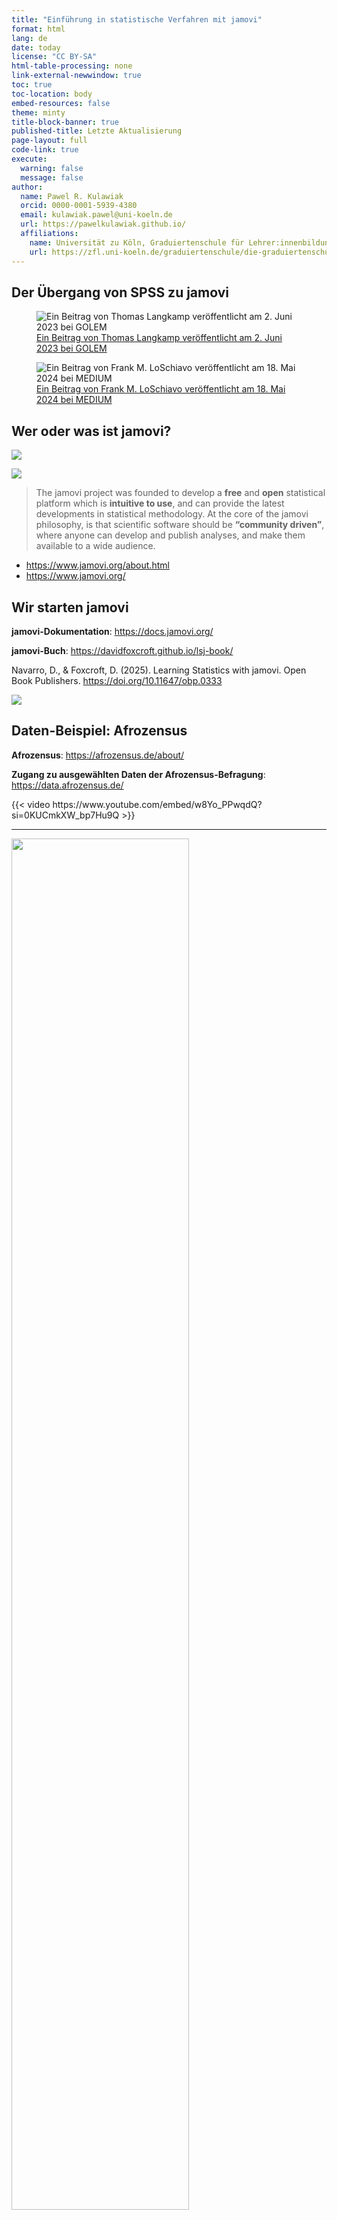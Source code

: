 ```yaml
---
title: "Einführung in statistische Verfahren mit jamovi"
format: html
lang: de
date: today
license: "CC BY-SA"
html-table-processing: none
link-external-newwindow: true
toc: true
toc-location: body
embed-resources: false
theme: minty
title-block-banner: true
published-title: Letzte Aktualisierung
page-layout: full
code-link: true
execute: 
  warning: false
  message: false
author:
  name: Pawel R. Kulawiak
  orcid: 0000-0001-5939-4380
  email: kulawiak.pawel@uni-koeln.de
  url: https://pawelkulawiak.github.io/
  affiliations:
    name: Universität zu Köln, Graduiertenschule für Lehrer:innenbildung
    url: https://zfl.uni-koeln.de/graduiertenschule/die-graduiertenschule-auf-einen-blick/team
---
```


```{=html}
<style>
/* Add logo to the title banner */
#title-block-header.quarto-title-block.default .quarto-title::before {
  content: '';
  display: block;
  background-image: url('https://www.jamovi.org/assets/header-logo.svg');
  background-size: contain;
  background-repeat: no-repeat;
  background-position: left;
  width: 100%;
  height: 100px;
  margin-bottom: 20px;
}
</style>
```

## Der Übergang von SPSS zu jamovi

::::: grid
::: g-col-6
![[Ein Beitrag von Thomas Langkamp veröffentlicht am 2. Juni 2023 bei GOLEM](https://www.golem.de/news/spss-vs-freie-statistiksoftware-abschied-von-einem-klassiker-2306-174567.html)](images/golem_beitrag.png)
:::

::: g-col-6
![[Ein Beitrag von Frank M. LoSchiavo veröffentlicht am 18. Mai 2024 bei MEDIUM](https://medium.com/@Frank.M.LoSchiavo/jamovi-a-free-alternative-to-spss-that-provides-a-gateway-to-r-e55f7167d005)](images/loschiavo.png)
:::
:::::

## Wer oder was ist jamovi?

::::: grid
::: g-col-5


![](images/unmasked.png)
:::

::: g-col-7
![](images/info.png)

> The jamovi project was founded to develop a **free** and **open** statistical platform which is **intuitive to use**, and can provide the latest developments in statistical methodology. At the core of the jamovi philosophy, is that scientific software should be **“community driven”**, where anyone can develop and publish analyses, and make them available to a wide audience.

-   <https://www.jamovi.org/about.html>
-   <https://www.jamovi.org/>
:::
:::::

## Wir starten jamovi

**jamovi-Dokumentation**: <https://docs.jamovi.org/>

**jamovi-Buch**: <https://davidfoxcroft.github.io/lsj-book/>

Navarro, D., & Foxcroft, D. (2025). Learning Statistics with jamovi. Open Book Publishers. <https://doi.org/10.11647/obp.0333>

![](https://docs.jamovi.org/_images/um_screenshot.png)

## Daten-Beispiel: Afrozensus

**Afrozensus**: <https://afrozensus.de/about/>

**Zugang zu ausgewählten Daten der Afrozensus-Befragung**: <https://data.afrozensus.de/>

{{< video https://www.youtube.com/embed/w8Yo_PPwqdQ?si=0KUCmkXW_bp7Hu9Q >}}

------------------------------------------------------------------------

![](images\AZ_BAR.png){width="75%"}

![](images\AZ_TAB.png){width="75%"}

::: callout-tip
## Afrozensus-Daten

**Daten**: <https://github.com/PawelKulawiak/jamoviintro/raw/refs/heads/main/afrozensus_data_1.xlsx>

**Variable**: Rassismus_Lehrer_Dozenten

-   Nie (0)
-   Selten (1)
-   Manchmal (2)
-   Oft (3)
-   Sehr häufig (4)

**Variable**: Anzahl_Afrika_Eltern (Anzahl Afrikanischer Elternteile)

-   1
-   2
:::

## Daten-Import und erste Analyse

**Wir replizieren das Balkendiagramm und die Häufigkeitstabelle (Variable: Ich werde von Lehrer:innen/Dozierenden rassistisch beleidigt).**

Ablauf:

-   Daten-Import
-   Erforschung/Exploration
-   Werte-Labels anlegen
-   Farbpalette/Farbschema anpassen
-   Syntax-Modus
-   Kreisdiagramm (Modul JJStatsPlot installieren)
-   Referenzen
-   Ergebnisse kommentieren im Text-Editor (Reiter Bearbeiten)
-   Ergebnisse löschen
-   Ergebnisse exportieren (pdf/html/PNG)
-   HTML-Ergebnisse mit Word öffnen
-   Jamovi-Projekt abspeichern: jamovi File Format (.omv)

## Wir verfeinern die Analysen mit R

**Modul Rj Editor** für jamovi: <https://docs.jamovi.org/_pages/Rj_overview.html>

![](https://docs.jamovi.org/_images/sj_jamovi_Rj1.png)

**Pawel**: I am using R inside jamovi. My data is "data". Make a bar plot of Rassismus_Lehrer_Dozenten with the percentage on top of each bar, using ggplot2.

**LLM**: I'll help you create a ggplot2 bar plot with percentages on top of each bar in jamovi's R editor:

```r
# Load ggplot2 library
library(ggplot2)

# Create a data frame with counts and percentages
plot_data <- data %>%
  count(Rassismus_Lehrer_Dozenten) %>%
  mutate(percentage = round(n / sum(n) * 100, 1))

# Create ggplot2 bar plot
ggplot(plot_data, aes(x = factor(Rassismus_Lehrer_Dozenten), y = n)) +
  geom_bar(stat = "identity", fill = "lightblue", color = "black") +
  geom_text(aes(label = paste0(percentage, "%")), 
            vjust = -0.5, 
            size = 3.5) +
  labs(title = "Rassismus Lehrer/Dozenten",
       x = "Categories",
       y = "Frequency") +
  theme_minimal() +
  theme(axis.text.x = element_text(angle = 45, hjust = 1))
```

This ggplot2 code will:

1.  **Load the ggplot2 library** (make sure it's available in your jamovi environment)
2.  **Create a summary data frame** with counts and percentages using `count()` and `mutate()`
3.  **Create a bar plot** using `geom_bar()` with light blue fill
4.  **Add percentage labels** on top of bars using `geom_text()`
5.  **Apply clean formatting** with `theme_minimal()` and rotated x-axis labels

Key features:

-   `vjust = -0.5` positions the percentage labels above the bars
-   `factor()` ensures proper ordering of categories
-   `angle = 45, hjust = 1` rotates x-axis labels for better readability
-   The percentages are calculated and displayed with one decimal place

If you need to customize it further, you can:

-   Change `fill = "lightblue"` to any color you prefer
-   Adjust `size = 3.5` to make the percentage text larger or smaller
-   Modify the `vjust` value to position labels higher or lower
-   Change the theme (e.g., `theme_classic()`, `theme_bw()`)

Paste this code into your jamovi R editor and run it to create your ggplot2 bar chart with percentages!

**Pawel**: Check my error message:

![](images/error.png)

**LLM**: You're getting an error message that says "could not find function '%\>%'" which is a common issue when working with the pipe operator in R. The pipe operator `%>%` is part of the `magrittr` package, which is automatically loaded when you load the `dplyr` package or the entire `tidyverse`. To fix this error, you need to load the appropriate package at the beginning of your script:

```r
# Load ggplot2 and tidyverse library
library(ggplot2)
library(tidyverse)

# Create a data frame with counts and percentages
plot_data <- data %>%
  count(Rassismus_Lehrer_Dozenten) %>%
  mutate(percentage = round(n / sum(n) * 100, 1))

# Create ggplot2 bar plot
ggplot(plot_data, aes(x = factor(Rassismus_Lehrer_Dozenten), y = n)) +
  geom_bar(stat = "identity", fill = "lightblue", color = "black") +
  geom_text(aes(label = paste0(percentage, "%")), 
            vjust = -0.5, 
            size = 3.5) +
  labs(title = "Rassismus Lehrer/Dozenten",
       x = "Categories",
       y = "Frequency") +
  theme_minimal() +
  theme(axis.text.x = element_text(angle = 45, hjust = 1))
```

**Pawel**: Nice!

![](images/ggplotbar.png)

## Inferenzstatistik: Klassischer Hypothesentest (Binomialtest)

- **Buch-Kapitel**: <https://davidfoxcroft.github.io/lsj-book/09-Hypothesis-testing.html>
- **Tutorial**: <https://datatab.de/tutorial/binomial-test>

**Fiktives Beispiel**: In einer Zeitung wird behauptet, dass bei der Hälfte der Menschen afrikanischer Herkunft ein Elternteil nicht afrikanischer Herkunft sei.

Intuitiv gehen Sie davon aus, dass der Anteil deutlich höher sein müsste (als in der Zeitung behauptet wird). Damit haben wir unsere **Forschungshypothese**, die sogenannte **Alternativhypothese**, formuliert:

- Der Anteil der Menschen afrikanischer Herkunft, die einen Elternteil nicht afrikanischer Herkunft haben, liegt über 50%.(Anteil > 50%)

Dem gegenüber steht die Behauptung aus der Zeitung, die sogenannte **Nullhypothese**:

- Der Anteil der Menschen afrikanischer Herkunft, die einen Elternteil nicht afrikanischer Herkunft haben, liegt bei 50%. (Anteil = 50%)

**Vorgehen**:

- Visualisieren (Balkendiagramm/Kreisdiagramm)
- Binomialtest durchführen

::::: grid
::: g-col-5
![](images/eltern.png)
:::
::: g-col-6
![](images/eltern_kreis.png)
:::
::::::

```{=html}
<html>
    <head>
        <meta charset="utf-8" />
        <meta name="generator" content="jamovi 2.6.26.0" />
        <title>Results</title>
        <style>

    table {
        border-spacing: 0 ;
        page-break-inside: avoid;
    }

    table tr td, table tr th {
        page-break-inside: avoid;
        font-size: 12px ;
    }

    .ql-align-center {
        text-align: center;
    }

    .ql-align-right {
        text-align: right;
    }

    .ql-align-justify {
        text-align: justify;
    }

    .ql-indent-1 {
        padding-left: 3em;
    }

    .ql-indent-2 {
        padding-left: 6em;
    }

    .ql-indent-3 {
        padding-left: 9em;
    }

    .ql-indent-4 {
        padding-left: 12em;
    }

    .ql-indent-5 {
        padding-left: 15em;
    }

    .note {
        margin: 5px 0px;
    }
        </style>
</head>
<body>
    <table aria-labelledby="3" tabindex="0"><thead><tr><th scope="colgroup" colspan="6" style="text-align:left;padding:4px 8px 4px 0px;border-top:0px;border-right:0px;border-bottom:0.8px solid rgb(51, 51, 51);border-left:0px;vertical-align:baseline;caption-side:top;"><span id="3" style="font-weight:400;">Binomialtest</span></th></tr></thead><thead><tr><th scope="col" style="text-align:center;padding:4px 8px 4px 8px;border-top:0px;border-right:0px;border-bottom:0.8px solid rgb(51, 51, 51);border-left:0px;vertical-align:middle;"> </th><th scope="col" style="text-align:center;padding:4px 8px 4px 8px;border-top:0px;border-right:0px;border-bottom:0.8px solid rgb(51, 51, 51);border-left:0px;vertical-align:middle;">Stufe</th><th scope="col" style="text-align:center;padding:4px 8px 4px 8px;border-top:0px;border-right:0px;border-bottom:0.8px solid rgb(51, 51, 51);border-left:0px;vertical-align:middle;">Anzahl</th><th scope="col" style="text-align:center;padding:4px 8px 4px 8px;border-top:0px;border-right:0px;border-bottom:0.8px solid rgb(51, 51, 51);border-left:0px;vertical-align:middle;">Insgesamt</th><th scope="col" style="text-align:center;padding:4px 8px 4px 8px;border-top:0px;border-right:0px;border-bottom:0.8px solid rgb(51, 51, 51);border-left:0px;vertical-align:middle;">Anteil</th><th scope="col" style="text-align:center;padding:4px 8px 4px 8px;border-top:0px;border-right:0px;border-bottom:0.8px solid rgb(51, 51, 51);border-left:0px;vertical-align:middle;">p</th></tr></thead><tbody><tr><th scope="rowgroup" rowspan="2" style="text-align:left;padding:8px 8px 4px 8px;border-top:0px;border-right:0px;border-bottom:1.6px solid rgb(51, 51, 51);border-left:0px;vertical-align:top;">Anzahl_Afrika_Eltern<span style="font-weight:400;"></span></th><th scope="row" style="text-align:left;padding:8px 8px 4px 8px;border:0px;vertical-align:top;">1<span style="font-weight:400;"></span></th><td style="text-align:right;padding:8px 20px 2px 8px;border:0px;vertical-align:top;">900<span style="font-weight:400;"></span></td><td style="text-align:right;padding:8px 20px 2px 8px;border:0px;vertical-align:top;">1313<span style="font-weight:400;"></span></td><td style="text-align:right;padding:8px 20px 2px 8px;border:0px;vertical-align:top;">0.685<span style="font-weight:400;"></span></td><td style="text-align:right;padding:8px 20px 2px 8px;border:0px;vertical-align:top;">&lt;.001<span style="font-weight:400;"></span></td></tr><tr><th scope="row" style="text-align:left;padding:4px 8px 8px 8px;border-top:0px;border-right:0px;border-bottom:1.6px solid rgb(51, 51, 51);border-left:0px;vertical-align:top;">2<span style="font-weight:400;"></span></th><td style="text-align:right;padding:2px 20px 8px 8px;border-top:0px;border-right:0px;border-bottom:1.6px solid rgb(51, 51, 51);border-left:0px;vertical-align:top;">413<span style="font-weight:400;"></span></td><td style="text-align:right;padding:2px 20px 8px 8px;border-top:0px;border-right:0px;border-bottom:1.6px solid rgb(51, 51, 51);border-left:0px;vertical-align:top;">1313<span style="font-weight:400;"></span></td><td style="text-align:right;padding:2px 20px 8px 8px;border-top:0px;border-right:0px;border-bottom:1.6px solid rgb(51, 51, 51);border-left:0px;vertical-align:top;">0.315<span style="font-weight:400;"></span></td><td style="text-align:right;padding:2px 20px 8px 8px;border-top:0px;border-right:0px;border-bottom:1.6px solid rgb(51, 51, 51);border-left:0px;vertical-align:top;">1.000<span style="font-weight:400;"></span></td></tr></tbody><tfoot><tr><td colspan="6" style="padding:6px 8px 2px 8px;border:0px;vertical-align:middle;"><span style="font-style: italic ;" style="font-weight:400;">Anmerkung.</span> Hₐ ist ein Anteil &gt; 0.5</td></tr></tfoot></table><p>&nbsp;</p>
</body>
</html>
```

::: callout-tip
## Visualisierung (Binomialtest)

- <https://shiny.rit.albany.edu/stat/binomial/>

![](images/binomial.png)
---

![The critical region for a one-sided test (Navarro, D., & Foxcroft, D., 2025)](https://davidfoxcroft.github.io/lsj-book/09-Hypothesis-testing_files/figure-html/fig-fig9-3-1.png)

---

> Wasserstein & Lazar, 2016: **Informally**, a p-value is the probability under a specified statistical model that a statistical summary of the data [...] would be equal to or more extreme than its observed value. [...] The smaller the p-value, the greater the statistical incompatibility of the data with the null hypothesis, if the underlying assumptions used to calculate the p-value hold.

> Wasserstein, R. L., & Lazar, N. A. (2016). The ASA Statement on p-Values: Context, Process, and Purpose. The American Statistician, 70(2), 129–133. <https://doi.org/10.1080/00031305.2016.1154108>

---

Die Wahrscheinlichkeit das Stichprobenergebnis **(58%)** oder ein noch extremeres Stichprobenergebnis **(>58%)** zu beobachten, unter der Annahme, dass in der Grundgesamtheit (Population) die Annahme der **Nullhypothese (50%)** gilt, beträgt **6.6% (*p* = 0.0666)**. *Diese Aussage gilt unter der Bedingung, dass die Stichprobenziehung unendlich oft wiederholt worden ist*.


Navarro, D., & Foxcroft, D. (2025):

> Unfortunately, there is a third explanation that people sometimes give, especially when they’re first learning statistics, and it is *absolutely and completely wrong*. This mistaken approach is to refer to the *p*-value as “the probability that the null hypothesis is true”. It’s an intuitively appealing way to think, but it’s wrong in two key respects. First, null hypothesis testing is a frequentist tool and the frequentist approach to probability does not allow you to assign probabilities to the null hypothesis. According to this view of probability, the null hypothesis is either true or it is not, it cannot have a “5% chance” of being true.

---

Wasserstein, R. L., Schirm, A. L., & Lazar, N. A. (2019). Moving to a World Beyond “p  &lt; 0.05.” The American Statistician, 73(sup1), 1–19. <https://doi.org/10.1080/00031305.2019.1583913>

- Wasserstein, R. L., Schirm, A. L., & Lazar, N. A. (2019):
- Don’t base your conclusions solely on whether an association or effect was found to be “statistically significant” (i.e., the p-value passed some arbitrary threshold such as p < 0.05).
- Don’t believe that an association or effect exists just because it was statistically significant.
- Don’t believe that an association or effect is absent just because it was not statistically significant.
- Don’t believe that your p-value gives the probability that chance alone produced the observed association or effect or the probability that your test hypothesis is true.
- Don’t conclude anything about scientific or practical importance based on statistical significance (or lack thereof).

---

**Don’t Say “Statistically Significant”** (Wasserstein, R. L., Schirm, A. L., & Lazar, N. A., 2019)

>The ASA Statement on P-Values and Statistical Significance stopped just short of recommending that declarations of “statistical significance” be abandoned. We take that step here. We conclude, based on our review of the articles in this special issue and the broader literature, that it is time to stop using the term “statistically significant” entirely. Nor should variants such as “significantly different,” “p < 0.05,” and “nonsignificant” survive, whether expressed in words, by asterisks in a table, or in some other way.

>Regardless of whether it was ever useful, a declaration of “statistical significance” has today become meaningless. Made broadly known by Fisher’s use of the phrase (1925), Edgeworth’s (1885) original intention for statistical significance was simply as a tool to indicate when a result warrants further scrutiny. But that idea has been irretrievably lost. Statistical significance was never meant to imply scientific importance, and the confusion of the two was decried soon after its widespread use (Boring 1919). Yet a full century later the confusion persists.

>And so the tool has become the tyrant. The problem is not simply use of the word “significant,” although the statistical and ordinary language meanings of the word are indeed now hopelessly confused (Ghose 2013); the term should be avoided for that reason alone. The problem is a larger one, however: using bright-line rules for justifying scientific claims or conclusions can lead to erroneous beliefs and poor decision making (ASA statement, Principle 3). A label of statistical significance adds nothing to what is already conveyed by the value of p; in fact, this dichotomization of p-values makes matters worse.

>For example, no p-value can reveal the plausibility, presence, truth, or importance of an association or effect. Therefore, a label of statistical significance does not mean or imply that an association or effect is highly probable, real, true, or important. Nor does a label of statistical nonsignificance lead to the association or effect being improbable, absent, false, or unimportant. Yet the dichotomization into “significant” and “not significant” is taken as an imprimatur of authority on these characteristics. In a world without bright lines, on the other hand, it becomes untenable to assert dramatic differences in interpretation from inconsequential differences in estimates. As Gelman and Stern (2006) famously observed, the difference between “significant” and “not significant” is not itself statistically significant.

>Furthermore, this false split into “worthy” and “unworthy” results leads to the selective reporting and publishing of results based on their statistical significance—the so-called “file drawer problem” (Rosenthal 1979). And the dichotomized reporting problem extends beyond just publication, notes Amrhein, Trafimow, and Greenland (2019): when authors use p-value thresholds to select which findings to discuss in their papers, “their conclusions and what is reported in subsequent news and reviews will be biased…Such selective attention based on study outcomes will therefore not only distort the literature but will slant published descriptions of study results—biasing the summary descriptions reported to practicing professionals and the general public.” For the integrity of scientific publishing and research dissemination, therefore, whether a p-value passes any arbitrary threshold should not be considered at all when deciding which results to present or highlight.

>To be clear, the problem is not that of having only two labels. Results should not be trichotomized, or indeed categorized into any number of groups, based on arbitrary p-value thresholds. Similarly, we need to stop using confidence intervals as another means of dichotomizing (based, on whether a null value falls within the interval). And, to preclude a reappearance of this problem elsewhere, we must not begin arbitrarily categorizing other statistical measures (such as Bayes factors).

>Despite the limitations of p-values (as noted in Principles 5 and 6 of the ASA statement), however, we are not recommending that the calculation and use of continuous p-values be discontinued. **Where p-values are used, they should be reported as continuous quantities (e.g., p = 0.08). They should also be described in language stating what the value means in the scientific context. We believe that a reasonable prerequisite for reporting any p-value is the ability to interpret it appropriately.** We say more about this in Section 3.3.

>To move forward to a world beyond “p < 0.05,” we must recognize afresh that **statistical inference is not—and never has been—equivalent to scientific inference** (Hubbard, Haig, and Parsa 2019; Ziliak 2019). However, looking to statistical significance for a marker of scientific observations’ credibility has created a guise of equivalency. **Moving beyond “statistical significance” opens researchers to the real significance of statistics, which is “the science of learning from data, and of measuring, controlling, and communicating uncertainty”** (Davidian and Louis 2012).

>**In sum, “statistically significant”—don’t say it and don’t use it.**

---

Sauer, S. (2019). Moderne Datenanalyse mit R. In FOM-Edition. Springer Fachmedien Wiesbaden. <https://doi.org/10.1007/978-3-658-21587-3>

![Vorwort von "Moderne Datenanalyse mit R" (Sauer, 2019)](images/veraltet.png)

---

Goodman, S. (2008). A Dirty Dozen: Twelve P-Value Misconceptions. Seminars in Hematology, 45(3), 135–140. <https://doi.org/10.1053/j.seminhematol.2008.04.003>

> The P value is a measure of statistical evidence that appears in virtually all medical research papers. Its interpretation is made extraordinarily difficult because it is not part of any formal system of statistical inference. As a result, **the P value's inferential meaning is widely and often wildly misconstrued**, a fact that has been pointed out in innumerable papers and books appearing since at least the 1940s. This commentary reviews a dozen of these common misinterpretations and explains why each is wrong. It also reviews the possible consequences of these improper understandings or representations of its meaning. Finally, it contrasts the P value with its Bayesian counterpart, the Bayes' factor, which has virtually all of the desirable properties of an evidential measure that the P value lacks, most notably interpretability. The most serious consequence of this array of P-value misconceptions is the false belief that the probability of a conclusion being in error can be calculated from the data in a single experiment without reference to external evidence or the plausibility of the underlying mechanism.
:::

## Bivariate Statistik: Kategoriale Daten und Kontingenztabellen (Chi-Quadrat-Test)

- **Buch-Kapitel**: <https://davidfoxcroft.github.io/lsj-book/10-Categorical-data-analysis.html>
- **Tutorial**: <https://datatab.de/tutorial/kreuztabelle>
- **Tutorial**: <https://datatab.de/tutorial/chi-quadrat>

---

- **Fragestellung**: Gibt es einen Zusammenhang zwischen Diskriminierungserfahrung und Anzahl afrikanischer Elternteile?
- **Nullhypothese**: Es gibt keinen Zusammenhang zwischen Diskriminierungserfahrung und Anzahl afrikanischer Elternteile.
- **Alternativhypothese**: Es gibt einen Zusammenhang zwischen Diskriminierungserfahrung und Anzahl afrikanischer Elternteile.

::::: grid
::: g-col-5
```{=html}
<html>
    <head>
        <meta charset="utf-8" />
        <meta name="generator" content="jamovi 2.6.26.0" />
        <title>Results</title>
        <style>
    table {
        border-spacing: 0 ;
        page-break-inside: avoid;
    }

    table tr td, table tr th {
        page-break-inside: avoid;
        font-size: 12px ;
    }

    .ql-align-center {
        text-align: center;
    }

    .ql-align-right {
        text-align: right;
    }

    .ql-align-justify {
        text-align: justify;
    }

    .ql-indent-1 {
        padding-left: 3em;
    }

    .ql-indent-2 {
        padding-left: 6em;
    }

    .ql-indent-3 {
        padding-left: 9em;
    }

    .ql-indent-4 {
        padding-left: 12em;
    }

    .ql-indent-5 {
        padding-left: 15em;
    }

    .note {
        margin: 5px 0px;
    }
        </style>
</head>
<body>
    <table aria-labelledby="3" tabindex="0"><thead><tr><th scope="colgroup" colspan="5" style="text-align:left;padding:4px 8px 4px 0px;border-top:0px;border-right:0px;border-bottom:0.8px solid rgb(51, 51, 51);border-left:0px;vertical-align:baseline;caption-side:top;"><span id="3" style="font-weight:400;">Kreuztabellen</span></th></tr></thead><thead><tr><th scope="colgroup" colspan="2" style="text-align:center;padding:4px 8px 4px 8px;border:0px;vertical-align:middle;"></th><th scope="colgroup" colspan="2" style="text-align:center;padding:4px 8px 4px 8px;border-top:0px;border-right:0px;border-bottom:0.8px solid rgb(51, 51, 51);border-left:0px;vertical-align:middle;">Anzahl_Afrika_Eltern</th><th scope="colgroup" colspan="1" style="text-align:center;padding:4px 8px 4px 8px;border:0px;vertical-align:middle;"></th></tr><tr><th scope="col" style="text-align:center;padding:4px 8px 4px 8px;border-top:0px;border-right:0px;border-bottom:0.8px solid rgb(51, 51, 51);border-left:0px;vertical-align:middle;">Rassismus_Lehrer_Dozenten</th><th scope="col" style="text-align:center;padding:4px 8px 4px 8px;border-top:0px;border-right:0px;border-bottom:0.8px solid rgb(51, 51, 51);border-left:0px;vertical-align:middle;"> </th><th scope="col" style="text-align:center;padding:4px 8px 4px 8px;border-top:0px;border-right:0px;border-bottom:0.8px solid rgb(51, 51, 51);border-left:0px;vertical-align:middle;">1</th><th scope="col" style="text-align:center;padding:4px 8px 4px 8px;border-top:0px;border-right:0px;border-bottom:0.8px solid rgb(51, 51, 51);border-left:0px;vertical-align:middle;">2</th><th scope="col" style="text-align:center;padding:4px 8px 4px 8px;border-top:0px;border-right:0px;border-bottom:0.8px solid rgb(51, 51, 51);border-left:0px;vertical-align:middle;">Insgesamt</th></tr></thead><tbody><tr><td style="padding:8px 8px 2px 8px;border:0px;vertical-align:top;">Nie<span style="font-weight:400;"></span></td><td style="padding:8px 8px 2px 8px;border:0px;vertical-align:top;">Beobachtet<span style="font-weight:400;"></span></td><td style="text-align:right;padding:8px 20px 2px 8px;border:0px;vertical-align:top;">416<span style="font-weight:400;"></span></td><td style="text-align:right;padding:8px 20px 2px 8px;border:0px;vertical-align:top;">188<span style="font-weight:400;"></span></td><td style="text-align:right;padding:8px 20px 2px 8px;border:0px;vertical-align:top;">604<span style="font-weight:400;"></span></td></tr><tr><td style="padding:1px 1px 1px 1px;border:0px;vertical-align:middle;"> </td><td style="padding:2px 8px 2px 8px;border:0px;vertical-align:top;">% der Spalte<span style="font-weight:400;"></span></td><td style="text-align:right;padding:2px 20px 2px 8px;border:0px;vertical-align:top;">46.2%<span style="font-weight:400;"></span></td><td style="text-align:right;padding:2px 20px 2px 8px;border:0px;vertical-align:top;">45.5%<span style="font-weight:400;"></span></td><td style="text-align:right;padding:2px 20px 2px 8px;border:0px;vertical-align:top;">46.0%<span style="font-weight:400;"></span></td></tr><tr><td style="padding:8px 8px 2px 8px;border:0px;vertical-align:top;">Selten<span style="font-weight:400;"></span></td><td style="padding:8px 8px 2px 8px;border:0px;vertical-align:top;">Beobachtet<span style="font-weight:400;"></span></td><td style="text-align:right;padding:8px 20px 2px 8px;border:0px;vertical-align:top;">271<span style="font-weight:400;"></span></td><td style="text-align:right;padding:8px 20px 2px 8px;border:0px;vertical-align:top;">125<span style="font-weight:400;"></span></td><td style="text-align:right;padding:8px 20px 2px 8px;border:0px;vertical-align:top;">396<span style="font-weight:400;"></span></td></tr><tr><td style="padding:1px 1px 1px 1px;border:0px;vertical-align:middle;"> </td><td style="padding:2px 8px 2px 8px;border:0px;vertical-align:top;">% der Spalte<span style="font-weight:400;"></span></td><td style="text-align:right;padding:2px 20px 2px 8px;border:0px;vertical-align:top;">30.1%<span style="font-weight:400;"></span></td><td style="text-align:right;padding:2px 20px 2px 8px;border:0px;vertical-align:top;">30.3%<span style="font-weight:400;"></span></td><td style="text-align:right;padding:2px 20px 2px 8px;border:0px;vertical-align:top;">30.2%<span style="font-weight:400;"></span></td></tr><tr><td style="padding:8px 8px 2px 8px;border:0px;vertical-align:top;">Manchmal<span style="font-weight:400;"></span></td><td style="padding:8px 8px 2px 8px;border:0px;vertical-align:top;">Beobachtet<span style="font-weight:400;"></span></td><td style="text-align:right;padding:8px 20px 2px 8px;border:0px;vertical-align:top;">151<span style="font-weight:400;"></span></td><td style="text-align:right;padding:8px 20px 2px 8px;border:0px;vertical-align:top;">70<span style="font-weight:400;"></span></td><td style="text-align:right;padding:8px 20px 2px 8px;border:0px;vertical-align:top;">221<span style="font-weight:400;"></span></td></tr><tr><td style="padding:1px 1px 1px 1px;border:0px;vertical-align:middle;"> </td><td style="padding:2px 8px 2px 8px;border:0px;vertical-align:top;">% der Spalte<span style="font-weight:400;"></span></td><td style="text-align:right;padding:2px 20px 2px 8px;border:0px;vertical-align:top;">16.8%<span style="font-weight:400;"></span></td><td style="text-align:right;padding:2px 20px 2px 8px;border:0px;vertical-align:top;">16.9%<span style="font-weight:400;"></span></td><td style="text-align:right;padding:2px 20px 2px 8px;border:0px;vertical-align:top;">16.8%<span style="font-weight:400;"></span></td></tr><tr><td style="padding:8px 8px 2px 8px;border:0px;vertical-align:top;">Oft<span style="font-weight:400;"></span></td><td style="padding:8px 8px 2px 8px;border:0px;vertical-align:top;">Beobachtet<span style="font-weight:400;"></span></td><td style="text-align:right;padding:8px 20px 2px 8px;border:0px;vertical-align:top;">37<span style="font-weight:400;"></span></td><td style="text-align:right;padding:8px 20px 2px 8px;border:0px;vertical-align:top;">20<span style="font-weight:400;"></span></td><td style="text-align:right;padding:8px 20px 2px 8px;border:0px;vertical-align:top;">57<span style="font-weight:400;"></span></td></tr><tr><td style="padding:1px 1px 1px 1px;border:0px;vertical-align:middle;"> </td><td style="padding:2px 8px 2px 8px;border:0px;vertical-align:top;">% der Spalte<span style="font-weight:400;"></span></td><td style="text-align:right;padding:2px 20px 2px 8px;border:0px;vertical-align:top;">4.1%<span style="font-weight:400;"></span></td><td style="text-align:right;padding:2px 20px 2px 8px;border:0px;vertical-align:top;">4.8%<span style="font-weight:400;"></span></td><td style="text-align:right;padding:2px 20px 2px 8px;border:0px;vertical-align:top;">4.3%<span style="font-weight:400;"></span></td></tr><tr><td style="padding:8px 8px 2px 8px;border:0px;vertical-align:top;">Sehr Häufig<span style="font-weight:400;"></span></td><td style="padding:8px 8px 2px 8px;border:0px;vertical-align:top;">Beobachtet<span style="font-weight:400;"></span></td><td style="text-align:right;padding:8px 20px 2px 8px;border:0px;vertical-align:top;">25<span style="font-weight:400;"></span></td><td style="text-align:right;padding:8px 20px 2px 8px;border:0px;vertical-align:top;">10<span style="font-weight:400;"></span></td><td style="text-align:right;padding:8px 20px 2px 8px;border:0px;vertical-align:top;">35<span style="font-weight:400;"></span></td></tr><tr><td style="padding:1px 1px 1px 1px;border:0px;vertical-align:middle;"> </td><td style="padding:2px 8px 2px 8px;border:0px;vertical-align:top;">% der Spalte<span style="font-weight:400;"></span></td><td style="text-align:right;padding:2px 20px 2px 8px;border:0px;vertical-align:top;">2.8%<span style="font-weight:400;"></span></td><td style="text-align:right;padding:2px 20px 2px 8px;border:0px;vertical-align:top;">2.4%<span style="font-weight:400;"></span></td><td style="text-align:right;padding:2px 20px 2px 8px;border:0px;vertical-align:top;">2.7%<span style="font-weight:400;"></span></td></tr><tr><td style="padding:8px 8px 2px 8px;border:0px;vertical-align:top;">Insgesamt<span style="font-weight:400;"></span></td><td style="padding:8px 8px 2px 8px;border:0px;vertical-align:top;">Beobachtet<span style="font-weight:400;"></span></td><td style="text-align:right;padding:8px 20px 2px 8px;border:0px;vertical-align:top;">900<span style="font-weight:400;"></span></td><td style="text-align:right;padding:8px 20px 2px 8px;border:0px;vertical-align:top;">413<span style="font-weight:400;"></span></td><td style="text-align:right;padding:8px 20px 2px 8px;border:0px;vertical-align:top;">1313<span style="font-weight:400;"></span></td></tr><tr><td style="padding:1px 1px 8px 1px;border-top:0px;border-right:0px;border-bottom:1.6px solid rgb(51, 51, 51);border-left:0px;vertical-align:middle;"> </td><td style="padding:2px 8px 8px 8px;border-top:0px;border-right:0px;border-bottom:1.6px solid rgb(51, 51, 51);border-left:0px;vertical-align:top;">% der Spalte<span style="font-weight:400;"></span></td><td style="text-align:right;padding:2px 20px 8px 8px;border-top:0px;border-right:0px;border-bottom:1.6px solid rgb(51, 51, 51);border-left:0px;vertical-align:top;">100.0%<span style="font-weight:400;"></span></td><td style="text-align:right;padding:2px 20px 8px 8px;border-top:0px;border-right:0px;border-bottom:1.6px solid rgb(51, 51, 51);border-left:0px;vertical-align:top;">100.0%<span style="font-weight:400;"></span></td><td style="text-align:right;padding:2px 20px 8px 8px;border-top:0px;border-right:0px;border-bottom:1.6px solid rgb(51, 51, 51);border-left:0px;vertical-align:top;">100.0%<span style="font-weight:400;"></span></td></tr></tbody><tfoot></tfoot></table><p>&nbsp;</p>
</body>
</html>

<html>
    <head>
        <meta charset="utf-8" />
        <meta name="generator" content="jamovi 2.6.26.0" />
        <title>Results</title>
        <style>
    table {
        border-spacing: 0 ;
        page-break-inside: avoid;
    }

    table tr td, table tr th {
        page-break-inside: avoid;
        font-size: 12px ;
    }

    .ql-align-center {
        text-align: center;
    }

    .ql-align-right {
        text-align: right;
    }

    .ql-align-justify {
        text-align: justify;
    }

    .ql-indent-1 {
        padding-left: 3em;
    }

    .ql-indent-2 {
        padding-left: 6em;
    }

    .ql-indent-3 {
        padding-left: 9em;
    }

    .ql-indent-4 {
        padding-left: 12em;
    }

    .ql-indent-5 {
        padding-left: 15em;
    }

    .note {
        margin: 5px 0px;
    }
        </style>
</head>
<body>
    <table aria-labelledby="3" tabindex="0"><thead><tr><th scope="colgroup" colspan="5" style="text-align:left;padding:4px 8px 4px 0px;border-top:0px;border-right:0px;border-bottom:0.8px solid rgb(51, 51, 51);border-left:0px;vertical-align:baseline;caption-side:top;"><span id="3" style="font-weight:400;">Kreuztabellen</span></th></tr></thead><thead><tr><th scope="colgroup" colspan="2" style="text-align:center;padding:4px 8px 4px 8px;border:0px;vertical-align:middle;"></th><th scope="colgroup" colspan="2" style="text-align:center;padding:4px 8px 4px 8px;border-top:0px;border-right:0px;border-bottom:0.8px solid rgb(51, 51, 51);border-left:0px;vertical-align:middle;">Anzahl_Afrika_Eltern</th><th scope="colgroup" colspan="1" style="text-align:center;padding:4px 8px 4px 8px;border:0px;vertical-align:middle;"></th></tr><tr><th scope="col" style="text-align:center;padding:4px 8px 4px 8px;border-top:0px;border-right:0px;border-bottom:0.8px solid rgb(51, 51, 51);border-left:0px;vertical-align:middle;">Rassismus_Lehrer_Dozenten</th><th scope="col" style="text-align:center;padding:4px 8px 4px 8px;border-top:0px;border-right:0px;border-bottom:0.8px solid rgb(51, 51, 51);border-left:0px;vertical-align:middle;"> </th><th scope="col" style="text-align:center;padding:4px 8px 4px 8px;border-top:0px;border-right:0px;border-bottom:0.8px solid rgb(51, 51, 51);border-left:0px;vertical-align:middle;">1</th><th scope="col" style="text-align:center;padding:4px 8px 4px 8px;border-top:0px;border-right:0px;border-bottom:0.8px solid rgb(51, 51, 51);border-left:0px;vertical-align:middle;">2</th><th scope="col" style="text-align:center;padding:4px 8px 4px 8px;border-top:0px;border-right:0px;border-bottom:0.8px solid rgb(51, 51, 51);border-left:0px;vertical-align:middle;">Insgesamt</th></tr></thead><tbody><tr><td style="padding:8px 8px 2px 8px;border:0px;vertical-align:top;">Nie<span style="font-weight:400;"></span></td><td style="padding:8px 8px 2px 8px;border:0px;vertical-align:top;">Beobachtet<span style="font-weight:400;"></span></td><td style="text-align:right;padding:8px 20px 2px 8px;border:0px;vertical-align:top;">416<span style="font-weight:400;"></span></td><td style="text-align:right;padding:8px 20px 2px 8px;border:0px;vertical-align:top;">188<span style="font-weight:400;"></span></td><td style="text-align:right;padding:8px 20px 2px 8px;border:0px;vertical-align:top;">604<span style="font-weight:400;"></span></td></tr><tr><td style="padding:1px 1px 1px 1px;border:0px;vertical-align:middle;"> </td><td style="padding:2px 8px 2px 8px;border:0px;vertical-align:top;">Erwartet<span style="font-weight:400;"></span></td><td style="text-align:right;padding:2px 20px 2px 8px;border:0px;vertical-align:top;">414.0<span style="font-weight:400;"></span></td><td style="text-align:right;padding:2px 20px 2px 8px;border:0px;vertical-align:top;">190.0<span style="font-weight:400;"></span></td><td style="text-align:right;padding:2px 20px 2px 8px;border:0px;vertical-align:top;">604.0<span style="font-weight:400;"></span></td></tr><tr><td style="padding:1px 1px 1px 1px;border:0px;vertical-align:middle;"> </td><td style="padding:2px 8px 2px 8px;border:0px;vertical-align:top;">% der Spalte<span style="font-weight:400;"></span></td><td style="text-align:right;padding:2px 20px 2px 8px;border:0px;vertical-align:top;">46.2%<span style="font-weight:400;"></span></td><td style="text-align:right;padding:2px 20px 2px 8px;border:0px;vertical-align:top;">45.5%<span style="font-weight:400;"></span></td><td style="text-align:right;padding:2px 20px 2px 8px;border:0px;vertical-align:top;">46.0%<span style="font-weight:400;"></span></td></tr><tr><td style="padding:8px 8px 2px 8px;border:0px;vertical-align:top;">Selten<span style="font-weight:400;"></span></td><td style="padding:8px 8px 2px 8px;border:0px;vertical-align:top;">Beobachtet<span style="font-weight:400;"></span></td><td style="text-align:right;padding:8px 20px 2px 8px;border:0px;vertical-align:top;">271<span style="font-weight:400;"></span></td><td style="text-align:right;padding:8px 20px 2px 8px;border:0px;vertical-align:top;">125<span style="font-weight:400;"></span></td><td style="text-align:right;padding:8px 20px 2px 8px;border:0px;vertical-align:top;">396<span style="font-weight:400;"></span></td></tr><tr><td style="padding:1px 1px 1px 1px;border:0px;vertical-align:middle;"> </td><td style="padding:2px 8px 2px 8px;border:0px;vertical-align:top;">Erwartet<span style="font-weight:400;"></span></td><td style="text-align:right;padding:2px 20px 2px 8px;border:0px;vertical-align:top;">271.4<span style="font-weight:400;"></span></td><td style="text-align:right;padding:2px 20px 2px 8px;border:0px;vertical-align:top;">124.6<span style="font-weight:400;"></span></td><td style="text-align:right;padding:2px 20px 2px 8px;border:0px;vertical-align:top;">396.0<span style="font-weight:400;"></span></td></tr><tr><td style="padding:1px 1px 1px 1px;border:0px;vertical-align:middle;"> </td><td style="padding:2px 8px 2px 8px;border:0px;vertical-align:top;">% der Spalte<span style="font-weight:400;"></span></td><td style="text-align:right;padding:2px 20px 2px 8px;border:0px;vertical-align:top;">30.1%<span style="font-weight:400;"></span></td><td style="text-align:right;padding:2px 20px 2px 8px;border:0px;vertical-align:top;">30.3%<span style="font-weight:400;"></span></td><td style="text-align:right;padding:2px 20px 2px 8px;border:0px;vertical-align:top;">30.2%<span style="font-weight:400;"></span></td></tr><tr><td style="padding:8px 8px 2px 8px;border:0px;vertical-align:top;">Manchmal<span style="font-weight:400;"></span></td><td style="padding:8px 8px 2px 8px;border:0px;vertical-align:top;">Beobachtet<span style="font-weight:400;"></span></td><td style="text-align:right;padding:8px 20px 2px 8px;border:0px;vertical-align:top;">151<span style="font-weight:400;"></span></td><td style="text-align:right;padding:8px 20px 2px 8px;border:0px;vertical-align:top;">70<span style="font-weight:400;"></span></td><td style="text-align:right;padding:8px 20px 2px 8px;border:0px;vertical-align:top;">221<span style="font-weight:400;"></span></td></tr><tr><td style="padding:1px 1px 1px 1px;border:0px;vertical-align:middle;"> </td><td style="padding:2px 8px 2px 8px;border:0px;vertical-align:top;">Erwartet<span style="font-weight:400;"></span></td><td style="text-align:right;padding:2px 20px 2px 8px;border:0px;vertical-align:top;">151.5<span style="font-weight:400;"></span></td><td style="text-align:right;padding:2px 20px 2px 8px;border:0px;vertical-align:top;">69.5<span style="font-weight:400;"></span></td><td style="text-align:right;padding:2px 20px 2px 8px;border:0px;vertical-align:top;">221.0<span style="font-weight:400;"></span></td></tr><tr><td style="padding:1px 1px 1px 1px;border:0px;vertical-align:middle;"> </td><td style="padding:2px 8px 2px 8px;border:0px;vertical-align:top;">% der Spalte<span style="font-weight:400;"></span></td><td style="text-align:right;padding:2px 20px 2px 8px;border:0px;vertical-align:top;">16.8%<span style="font-weight:400;"></span></td><td style="text-align:right;padding:2px 20px 2px 8px;border:0px;vertical-align:top;">16.9%<span style="font-weight:400;"></span></td><td style="text-align:right;padding:2px 20px 2px 8px;border:0px;vertical-align:top;">16.8%<span style="font-weight:400;"></span></td></tr><tr><td style="padding:8px 8px 2px 8px;border:0px;vertical-align:top;">Oft<span style="font-weight:400;"></span></td><td style="padding:8px 8px 2px 8px;border:0px;vertical-align:top;">Beobachtet<span style="font-weight:400;"></span></td><td style="text-align:right;padding:8px 20px 2px 8px;border:0px;vertical-align:top;">37<span style="font-weight:400;"></span></td><td style="text-align:right;padding:8px 20px 2px 8px;border:0px;vertical-align:top;">20<span style="font-weight:400;"></span></td><td style="text-align:right;padding:8px 20px 2px 8px;border:0px;vertical-align:top;">57<span style="font-weight:400;"></span></td></tr><tr><td style="padding:1px 1px 1px 1px;border:0px;vertical-align:middle;"> </td><td style="padding:2px 8px 2px 8px;border:0px;vertical-align:top;">Erwartet<span style="font-weight:400;"></span></td><td style="text-align:right;padding:2px 20px 2px 8px;border:0px;vertical-align:top;">39.1<span style="font-weight:400;"></span></td><td style="text-align:right;padding:2px 20px 2px 8px;border:0px;vertical-align:top;">17.9<span style="font-weight:400;"></span></td><td style="text-align:right;padding:2px 20px 2px 8px;border:0px;vertical-align:top;">57.0<span style="font-weight:400;"></span></td></tr><tr><td style="padding:1px 1px 1px 1px;border:0px;vertical-align:middle;"> </td><td style="padding:2px 8px 2px 8px;border:0px;vertical-align:top;">% der Spalte<span style="font-weight:400;"></span></td><td style="text-align:right;padding:2px 20px 2px 8px;border:0px;vertical-align:top;">4.1%<span style="font-weight:400;"></span></td><td style="text-align:right;padding:2px 20px 2px 8px;border:0px;vertical-align:top;">4.8%<span style="font-weight:400;"></span></td><td style="text-align:right;padding:2px 20px 2px 8px;border:0px;vertical-align:top;">4.3%<span style="font-weight:400;"></span></td></tr><tr><td style="padding:8px 8px 2px 8px;border:0px;vertical-align:top;">Sehr Häufig<span style="font-weight:400;"></span></td><td style="padding:8px 8px 2px 8px;border:0px;vertical-align:top;">Beobachtet<span style="font-weight:400;"></span></td><td style="text-align:right;padding:8px 20px 2px 8px;border:0px;vertical-align:top;">25<span style="font-weight:400;"></span></td><td style="text-align:right;padding:8px 20px 2px 8px;border:0px;vertical-align:top;">10<span style="font-weight:400;"></span></td><td style="text-align:right;padding:8px 20px 2px 8px;border:0px;vertical-align:top;">35<span style="font-weight:400;"></span></td></tr><tr><td style="padding:1px 1px 1px 1px;border:0px;vertical-align:middle;"> </td><td style="padding:2px 8px 2px 8px;border:0px;vertical-align:top;">Erwartet<span style="font-weight:400;"></span></td><td style="text-align:right;padding:2px 20px 2px 8px;border:0px;vertical-align:top;">24.0<span style="font-weight:400;"></span></td><td style="text-align:right;padding:2px 20px 2px 8px;border:0px;vertical-align:top;">11.0<span style="font-weight:400;"></span></td><td style="text-align:right;padding:2px 20px 2px 8px;border:0px;vertical-align:top;">35.0<span style="font-weight:400;"></span></td></tr><tr><td style="padding:1px 1px 1px 1px;border:0px;vertical-align:middle;"> </td><td style="padding:2px 8px 2px 8px;border:0px;vertical-align:top;">% der Spalte<span style="font-weight:400;"></span></td><td style="text-align:right;padding:2px 20px 2px 8px;border:0px;vertical-align:top;">2.8%<span style="font-weight:400;"></span></td><td style="text-align:right;padding:2px 20px 2px 8px;border:0px;vertical-align:top;">2.4%<span style="font-weight:400;"></span></td><td style="text-align:right;padding:2px 20px 2px 8px;border:0px;vertical-align:top;">2.7%<span style="font-weight:400;"></span></td></tr><tr><td style="padding:8px 8px 2px 8px;border:0px;vertical-align:top;">Insgesamt<span style="font-weight:400;"></span></td><td style="padding:8px 8px 2px 8px;border:0px;vertical-align:top;">Beobachtet<span style="font-weight:400;"></span></td><td style="text-align:right;padding:8px 20px 2px 8px;border:0px;vertical-align:top;">900<span style="font-weight:400;"></span></td><td style="text-align:right;padding:8px 20px 2px 8px;border:0px;vertical-align:top;">413<span style="font-weight:400;"></span></td><td style="text-align:right;padding:8px 20px 2px 8px;border:0px;vertical-align:top;">1313<span style="font-weight:400;"></span></td></tr><tr><td style="padding:1px 1px 1px 1px;border:0px;vertical-align:middle;"> </td><td style="padding:2px 8px 2px 8px;border:0px;vertical-align:top;">Erwartet<span style="font-weight:400;"></span></td><td style="text-align:right;padding:2px 20px 2px 8px;border:0px;vertical-align:top;">900<span style="font-weight:400;"></span></td><td style="text-align:right;padding:2px 20px 2px 8px;border:0px;vertical-align:top;">413<span style="font-weight:400;"></span></td><td style="text-align:right;padding:2px 20px 2px 8px;border:0px;vertical-align:top;">1313<span style="font-weight:400;"></span></td></tr><tr><td style="padding:1px 1px 8px 1px;border-top:0px;border-right:0px;border-bottom:1.6px solid rgb(51, 51, 51);border-left:0px;vertical-align:middle;"> </td><td style="padding:2px 8px 8px 8px;border-top:0px;border-right:0px;border-bottom:1.6px solid rgb(51, 51, 51);border-left:0px;vertical-align:top;">% der Spalte<span style="font-weight:400;"></span></td><td style="text-align:right;padding:2px 20px 8px 8px;border-top:0px;border-right:0px;border-bottom:1.6px solid rgb(51, 51, 51);border-left:0px;vertical-align:top;">100.0%<span style="font-weight:400;"></span></td><td style="text-align:right;padding:2px 20px 8px 8px;border-top:0px;border-right:0px;border-bottom:1.6px solid rgb(51, 51, 51);border-left:0px;vertical-align:top;">100.0%<span style="font-weight:400;"></span></td><td style="text-align:right;padding:2px 20px 8px 8px;border-top:0px;border-right:0px;border-bottom:1.6px solid rgb(51, 51, 51);border-left:0px;vertical-align:top;">100.0%<span style="font-weight:400;"></span></td></tr></tbody><tfoot></tfoot></table><p>&nbsp;</p>
</body>
</html>

<html>
    <head>
        <meta charset="utf-8" />
        <meta name="generator" content="jamovi 2.6.26.0" />
        <title>Results</title>
        <style>

    table {
        border-spacing: 0 ;
        page-break-inside: avoid;
    }

    table tr td, table tr th {
        page-break-inside: avoid;
        font-size: 12px ;
    }

    .ql-align-center {
        text-align: center;
    }

    .ql-align-right {
        text-align: right;
    }

    .ql-align-justify {
        text-align: justify;
    }

    .ql-indent-1 {
        padding-left: 3em;
    }

    .ql-indent-2 {
        padding-left: 6em;
    }

    .ql-indent-3 {
        padding-left: 9em;
    }

    .ql-indent-4 {
        padding-left: 12em;
    }

    .ql-indent-5 {
        padding-left: 15em;
    }

    .note {
        margin: 5px 0px;
    }
        </style>
</head>
<body>
    <table aria-labelledby="7" tabindex="0"><thead><tr><th scope="colgroup" colspan="4" style="text-align:left;padding:4px 8px 4px 0px;border-top:0px;border-right:0px;border-bottom:1px solid rgb(51, 51, 51);border-left:0px;vertical-align:baseline;caption-side:top;"><span id="7" style="font-weight:400;">χ²-Tests</span></th></tr></thead><thead><tr><th scope="col" style="text-align:center;padding:4px 8px 4px 8px;border-top:0px;border-right:0px;border-bottom:1px solid rgb(51, 51, 51);border-left:0px;vertical-align:middle;"> </th><th scope="col" style="text-align:center;padding:4px 8px 4px 8px;border-top:0px;border-right:0px;border-bottom:1px solid rgb(51, 51, 51);border-left:0px;vertical-align:middle;">Wert</th><th scope="col" style="text-align:center;padding:4px 8px 4px 8px;border-top:0px;border-right:0px;border-bottom:1px solid rgb(51, 51, 51);border-left:0px;vertical-align:middle;">df</th><th scope="col" style="text-align:center;padding:4px 8px 4px 8px;border-top:0px;border-right:0px;border-bottom:1px solid rgb(51, 51, 51);border-left:0px;vertical-align:middle;">p</th></tr></thead><tbody><tr><th scope="row" style="text-align:left;padding:8px 8px 4px 8px;border:0px;vertical-align:top;">χ²<span style="font-weight:400;"></span></th><td style="text-align:right;padding:8px 20px 2px 8px;border:0px;vertical-align:top;">0.521<span style="font-weight:400;"></span></td><td style="text-align:right;padding:8px 20px 2px 8px;border:0px;vertical-align:top;">4<span style="font-weight:400;"></span></td><td style="text-align:right;padding:8px 20px 2px 8px;border:0px;vertical-align:top;">0.971<span style="font-weight:400;"></span></td></tr><tr><th scope="row" style="text-align:left;padding:4px 8px 4px 8px;border:0px;vertical-align:top;">χ² mit Kontinuitätskorrektur<span style="font-weight:400;"></span></th><td style="text-align:right;padding:2px 20px 2px 8px;border:0px;vertical-align:top;">0.521<span style="font-weight:400;"></span></td><td style="text-align:right;padding:2px 20px 2px 8px;border:0px;vertical-align:top;">4<span style="font-weight:400;"></span></td><td style="text-align:right;padding:2px 20px 2px 8px;border:0px;vertical-align:top;">0.971<span style="font-weight:400;"></span></td></tr><tr><th scope="row" style="text-align:left;padding:4px 8px 8px 8px;border-top:0px;border-right:0px;border-bottom:2px solid rgb(51, 51, 51);border-left:0px;vertical-align:top;">N<span style="font-weight:400;"></span></th><td style="text-align:right;padding:2px 20px 8px 8px;border-top:0px;border-right:0px;border-bottom:2px solid rgb(51, 51, 51);border-left:0px;vertical-align:top;">1313<span style="font-weight:400;"></span></td><td style="padding:1px 1px 8px 1px;border-top:0px;border-right:0px;border-bottom:2px solid rgb(51, 51, 51);border-left:0px;vertical-align:middle;"> </td><td style="padding:1px 1px 8px 1px;border-top:0px;border-right:0px;border-bottom:2px solid rgb(51, 51, 51);border-left:0px;vertical-align:middle;"> </td></tr></tbody><tfoot></tfoot></table><p>&nbsp;</p>
</body>
</html>
```

![Illustration of how the hypothesis testing works for the 
 (chi-square) goodness of-fit test (Navarro, D., & Foxcroft, D., 2025)](https://davidfoxcroft.github.io/lsj-book/10-Categorical-data-analysis_files/figure-html/fig-fig10-2-1.png)

:::

::: g-col-7
![](images/bi_barplot_r.png)
![](images/bi_barplot.png)

![](images/bi_barplot2.png)
![](images/bi_barplot3.png)
:::

::::::

![](images/AZ_BI.png)


::: callout-tip
## Übung

**Fragestellung**: Gibt es einen Zusammenhang zwischen Diskriminierungserfahrung und Anzahl afrikanischer Elternteile?

“Mein Kind bekommt aufgrund rassistischer Zuschreibungen in der Schule schlechtere Noten als andere Kinder bei gleicher Leistung.”

Wie häufig erleben Sie diese Situation?

**Daten**: <https://github.com/PawelKulawiak/jamoviintro/raw/refs/heads/main/afrozensus_data_2.xlsx>

**Variable**: Rassismus_Kind_Schlechte_Noten

-   Nie (0)
-   Selten (1)
-   Manchmal (2)
-   Oft (3)
-   Sehr häufig (4)

**Variable**: Anzahl_Afrika_Eltern (Anzahl Afrikanischer Elternteile)

-   1
-   2
:::

::: {.callout-tip collapse="true"}
## Lösung

::::: grid
::: g-col-5

```{=html}
<html>
    <head>
        <meta charset="utf-8" />
        <meta name="generator" content="jamovi 2.6.26.0" />
        <title>Results</title>
        <style>
    table {
        border-spacing: 0 ;
        page-break-inside: avoid;
    }

    table tr td, table tr th {
        page-break-inside: avoid;
        font-size: 12px ;
    }

    .ql-align-center {
        text-align: center;
    }

    .ql-align-right {
        text-align: right;
    }

    .ql-align-justify {
        text-align: justify;
    }

    .ql-indent-1 {
        padding-left: 3em;
    }

    .ql-indent-2 {
        padding-left: 6em;
    }

    .ql-indent-3 {
        padding-left: 9em;
    }

    .ql-indent-4 {
        padding-left: 12em;
    }

    .ql-indent-5 {
        padding-left: 15em;
    }

    .note {
        margin: 5px 0px;
    }
        </style>
</head>
<body>
                <p style="text-align:left;padding:0px 0px 0px 0px;"></p>
            
        <table aria-labelledby="3" tabindex="0"><thead><tr><th scope="colgroup" colspan="5" style="text-align:left;padding:4px 8px 4px 0px;border-top:0px;border-right:0px;border-bottom:0.8px solid rgb(51, 51, 51);border-left:0px;vertical-align:baseline;caption-side:top;"><span id="3" style="font-weight:400;">Kreuztabellen</span></th></tr></thead><thead><tr><th scope="colgroup" colspan="2" style="text-align:center;padding:4px 8px 4px 8px;border:0px;vertical-align:middle;"></th><th scope="colgroup" colspan="2" style="text-align:center;padding:4px 8px 4px 8px;border-top:0px;border-right:0px;border-bottom:0.8px solid rgb(51, 51, 51);border-left:0px;vertical-align:middle;">Anzahl_Afrika_Eltern</th><th scope="colgroup" colspan="1" style="text-align:center;padding:4px 8px 4px 8px;border:0px;vertical-align:middle;"></th></tr><tr><th scope="col" style="text-align:center;padding:4px 8px 4px 8px;border-top:0px;border-right:0px;border-bottom:0.8px solid rgb(51, 51, 51);border-left:0px;vertical-align:middle;">Rassismus_Kind_Schlechte_Noten</th><th scope="col" style="text-align:center;padding:4px 8px 4px 8px;border-top:0px;border-right:0px;border-bottom:0.8px solid rgb(51, 51, 51);border-left:0px;vertical-align:middle;"> </th><th scope="col" style="text-align:center;padding:4px 8px 4px 8px;border-top:0px;border-right:0px;border-bottom:0.8px solid rgb(51, 51, 51);border-left:0px;vertical-align:middle;">1</th><th scope="col" style="text-align:center;padding:4px 8px 4px 8px;border-top:0px;border-right:0px;border-bottom:0.8px solid rgb(51, 51, 51);border-left:0px;vertical-align:middle;">2</th><th scope="col" style="text-align:center;padding:4px 8px 4px 8px;border-top:0px;border-right:0px;border-bottom:0.8px solid rgb(51, 51, 51);border-left:0px;vertical-align:middle;">Insgesamt</th></tr></thead><tbody><tr><td style="padding:8px 8px 2px 8px;border:0px;vertical-align:top;">Nie<span style="font-weight:400;"></span></td><td style="padding:8px 8px 2px 8px;border:0px;vertical-align:top;">Beobachtet<span style="font-weight:400;"></span></td><td style="text-align:right;padding:8px 20px 2px 8px;border:0px;vertical-align:top;">84<span style="font-weight:400;"></span></td><td style="text-align:right;padding:8px 20px 2px 8px;border:0px;vertical-align:top;">53<span style="font-weight:400;"></span></td><td style="text-align:right;padding:8px 20px 2px 8px;border:0px;vertical-align:top;">137<span style="font-weight:400;"></span></td></tr><tr><td style="padding:1px 1px 1px 1px;border:0px;vertical-align:middle;"> </td><td style="padding:2px 8px 2px 8px;border:0px;vertical-align:top;">Erwartet<span style="font-weight:400;"></span></td><td style="text-align:right;padding:2px 20px 2px 8px;border:0px;vertical-align:top;">79.2<span style="font-weight:400;"></span></td><td style="text-align:right;padding:2px 20px 2px 8px;border:0px;vertical-align:top;">57.8<span style="font-weight:400;"></span></td><td style="text-align:right;padding:2px 20px 2px 8px;border:0px;vertical-align:top;">137.0<span style="font-weight:400;"></span></td></tr><tr><td style="padding:1px 1px 1px 1px;border:0px;vertical-align:middle;"> </td><td style="padding:2px 8px 2px 8px;border:0px;vertical-align:top;">% der Spalte<span style="font-weight:400;"></span></td><td style="text-align:right;padding:2px 20px 2px 8px;border:0px;vertical-align:top;">50.6%<span style="font-weight:400;"></span></td><td style="text-align:right;padding:2px 20px 2px 8px;border:0px;vertical-align:top;">43.8%<span style="font-weight:400;"></span></td><td style="text-align:right;padding:2px 20px 2px 8px;border:0px;vertical-align:top;">47.7%<span style="font-weight:400;"></span></td></tr><tr><td style="padding:8px 8px 2px 8px;border:0px;vertical-align:top;">Selten<span style="font-weight:400;"></span></td><td style="padding:8px 8px 2px 8px;border:0px;vertical-align:top;">Beobachtet<span style="font-weight:400;"></span></td><td style="text-align:right;padding:8px 20px 2px 8px;border:0px;vertical-align:top;">21<span style="font-weight:400;"></span></td><td style="text-align:right;padding:8px 20px 2px 8px;border:0px;vertical-align:top;">15<span style="font-weight:400;"></span></td><td style="text-align:right;padding:8px 20px 2px 8px;border:0px;vertical-align:top;">36<span style="font-weight:400;"></span></td></tr><tr><td style="padding:1px 1px 1px 1px;border:0px;vertical-align:middle;"> </td><td style="padding:2px 8px 2px 8px;border:0px;vertical-align:top;">Erwartet<span style="font-weight:400;"></span></td><td style="text-align:right;padding:2px 20px 2px 8px;border:0px;vertical-align:top;">20.8<span style="font-weight:400;"></span></td><td style="text-align:right;padding:2px 20px 2px 8px;border:0px;vertical-align:top;">15.2<span style="font-weight:400;"></span></td><td style="text-align:right;padding:2px 20px 2px 8px;border:0px;vertical-align:top;">36.0<span style="font-weight:400;"></span></td></tr><tr><td style="padding:1px 1px 1px 1px;border:0px;vertical-align:middle;"> </td><td style="padding:2px 8px 2px 8px;border:0px;vertical-align:top;">% der Spalte<span style="font-weight:400;"></span></td><td style="text-align:right;padding:2px 20px 2px 8px;border:0px;vertical-align:top;">12.7%<span style="font-weight:400;"></span></td><td style="text-align:right;padding:2px 20px 2px 8px;border:0px;vertical-align:top;">12.4%<span style="font-weight:400;"></span></td><td style="text-align:right;padding:2px 20px 2px 8px;border:0px;vertical-align:top;">12.5%<span style="font-weight:400;"></span></td></tr><tr><td style="padding:8px 8px 2px 8px;border:0px;vertical-align:top;">Manchmal<span style="font-weight:400;"></span></td><td style="padding:8px 8px 2px 8px;border:0px;vertical-align:top;">Beobachtet<span style="font-weight:400;"></span></td><td style="text-align:right;padding:8px 20px 2px 8px;border:0px;vertical-align:top;">28<span style="font-weight:400;"></span></td><td style="text-align:right;padding:8px 20px 2px 8px;border:0px;vertical-align:top;">24<span style="font-weight:400;"></span></td><td style="text-align:right;padding:8px 20px 2px 8px;border:0px;vertical-align:top;">52<span style="font-weight:400;"></span></td></tr><tr><td style="padding:1px 1px 1px 1px;border:0px;vertical-align:middle;"> </td><td style="padding:2px 8px 2px 8px;border:0px;vertical-align:top;">Erwartet<span style="font-weight:400;"></span></td><td style="text-align:right;padding:2px 20px 2px 8px;border:0px;vertical-align:top;">30.1<span style="font-weight:400;"></span></td><td style="text-align:right;padding:2px 20px 2px 8px;border:0px;vertical-align:top;">21.9<span style="font-weight:400;"></span></td><td style="text-align:right;padding:2px 20px 2px 8px;border:0px;vertical-align:top;">52.0<span style="font-weight:400;"></span></td></tr><tr><td style="padding:1px 1px 1px 1px;border:0px;vertical-align:middle;"> </td><td style="padding:2px 8px 2px 8px;border:0px;vertical-align:top;">% der Spalte<span style="font-weight:400;"></span></td><td style="text-align:right;padding:2px 20px 2px 8px;border:0px;vertical-align:top;">16.9%<span style="font-weight:400;"></span></td><td style="text-align:right;padding:2px 20px 2px 8px;border:0px;vertical-align:top;">19.8%<span style="font-weight:400;"></span></td><td style="text-align:right;padding:2px 20px 2px 8px;border:0px;vertical-align:top;">18.1%<span style="font-weight:400;"></span></td></tr><tr><td style="padding:8px 8px 2px 8px;border:0px;vertical-align:top;">Oft<span style="font-weight:400;"></span></td><td style="padding:8px 8px 2px 8px;border:0px;vertical-align:top;">Beobachtet<span style="font-weight:400;"></span></td><td style="text-align:right;padding:8px 20px 2px 8px;border:0px;vertical-align:top;">22<span style="font-weight:400;"></span></td><td style="text-align:right;padding:8px 20px 2px 8px;border:0px;vertical-align:top;">15<span style="font-weight:400;"></span></td><td style="text-align:right;padding:8px 20px 2px 8px;border:0px;vertical-align:top;">37<span style="font-weight:400;"></span></td></tr><tr><td style="padding:1px 1px 1px 1px;border:0px;vertical-align:middle;"> </td><td style="padding:2px 8px 2px 8px;border:0px;vertical-align:top;">Erwartet<span style="font-weight:400;"></span></td><td style="text-align:right;padding:2px 20px 2px 8px;border:0px;vertical-align:top;">21.4<span style="font-weight:400;"></span></td><td style="text-align:right;padding:2px 20px 2px 8px;border:0px;vertical-align:top;">15.6<span style="font-weight:400;"></span></td><td style="text-align:right;padding:2px 20px 2px 8px;border:0px;vertical-align:top;">37.0<span style="font-weight:400;"></span></td></tr><tr><td style="padding:1px 1px 1px 1px;border:0px;vertical-align:middle;"> </td><td style="padding:2px 8px 2px 8px;border:0px;vertical-align:top;">% der Spalte<span style="font-weight:400;"></span></td><td style="text-align:right;padding:2px 20px 2px 8px;border:0px;vertical-align:top;">13.3%<span style="font-weight:400;"></span></td><td style="text-align:right;padding:2px 20px 2px 8px;border:0px;vertical-align:top;">12.4%<span style="font-weight:400;"></span></td><td style="text-align:right;padding:2px 20px 2px 8px;border:0px;vertical-align:top;">12.9%<span style="font-weight:400;"></span></td></tr><tr><td style="padding:8px 8px 2px 8px;border:0px;vertical-align:top;">Sehr häufig<span style="font-weight:400;"></span></td><td style="padding:8px 8px 2px 8px;border:0px;vertical-align:top;">Beobachtet<span style="font-weight:400;"></span></td><td style="text-align:right;padding:8px 20px 2px 8px;border:0px;vertical-align:top;">11<span style="font-weight:400;"></span></td><td style="text-align:right;padding:8px 20px 2px 8px;border:0px;vertical-align:top;">14<span style="font-weight:400;"></span></td><td style="text-align:right;padding:8px 20px 2px 8px;border:0px;vertical-align:top;">25<span style="font-weight:400;"></span></td></tr><tr><td style="padding:1px 1px 1px 1px;border:0px;vertical-align:middle;"> </td><td style="padding:2px 8px 2px 8px;border:0px;vertical-align:top;">Erwartet<span style="font-weight:400;"></span></td><td style="text-align:right;padding:2px 20px 2px 8px;border:0px;vertical-align:top;">14.5<span style="font-weight:400;"></span></td><td style="text-align:right;padding:2px 20px 2px 8px;border:0px;vertical-align:top;">10.5<span style="font-weight:400;"></span></td><td style="text-align:right;padding:2px 20px 2px 8px;border:0px;vertical-align:top;">25.0<span style="font-weight:400;"></span></td></tr><tr><td style="padding:1px 1px 1px 1px;border:0px;vertical-align:middle;"> </td><td style="padding:2px 8px 2px 8px;border:0px;vertical-align:top;">% der Spalte<span style="font-weight:400;"></span></td><td style="text-align:right;padding:2px 20px 2px 8px;border:0px;vertical-align:top;">6.6%<span style="font-weight:400;"></span></td><td style="text-align:right;padding:2px 20px 2px 8px;border:0px;vertical-align:top;">11.6%<span style="font-weight:400;"></span></td><td style="text-align:right;padding:2px 20px 2px 8px;border:0px;vertical-align:top;">8.7%<span style="font-weight:400;"></span></td></tr><tr><td style="padding:8px 8px 2px 8px;border:0px;vertical-align:top;">Insgesamt<span style="font-weight:400;"></span></td><td style="padding:8px 8px 2px 8px;border:0px;vertical-align:top;">Beobachtet<span style="font-weight:400;"></span></td><td style="text-align:right;padding:8px 20px 2px 8px;border:0px;vertical-align:top;">166<span style="font-weight:400;"></span></td><td style="text-align:right;padding:8px 20px 2px 8px;border:0px;vertical-align:top;">121<span style="font-weight:400;"></span></td><td style="text-align:right;padding:8px 20px 2px 8px;border:0px;vertical-align:top;">287<span style="font-weight:400;"></span></td></tr><tr><td style="padding:1px 1px 1px 1px;border:0px;vertical-align:middle;"> </td><td style="padding:2px 8px 2px 8px;border:0px;vertical-align:top;">Erwartet<span style="font-weight:400;"></span></td><td style="text-align:right;padding:2px 20px 2px 8px;border:0px;vertical-align:top;">166<span style="font-weight:400;"></span></td><td style="text-align:right;padding:2px 20px 2px 8px;border:0px;vertical-align:top;">121<span style="font-weight:400;"></span></td><td style="text-align:right;padding:2px 20px 2px 8px;border:0px;vertical-align:top;">287<span style="font-weight:400;"></span></td></tr><tr><td style="padding:1px 1px 8px 1px;border-top:0px;border-right:0px;border-bottom:1.6px solid rgb(51, 51, 51);border-left:0px;vertical-align:middle;"> </td><td style="padding:2px 8px 8px 8px;border-top:0px;border-right:0px;border-bottom:1.6px solid rgb(51, 51, 51);border-left:0px;vertical-align:top;">% der Spalte<span style="font-weight:400;"></span></td><td style="text-align:right;padding:2px 20px 8px 8px;border-top:0px;border-right:0px;border-bottom:1.6px solid rgb(51, 51, 51);border-left:0px;vertical-align:top;">100.0%<span style="font-weight:400;"></span></td><td style="text-align:right;padding:2px 20px 8px 8px;border-top:0px;border-right:0px;border-bottom:1.6px solid rgb(51, 51, 51);border-left:0px;vertical-align:top;">100.0%<span style="font-weight:400;"></span></td><td style="text-align:right;padding:2px 20px 8px 8px;border-top:0px;border-right:0px;border-bottom:1.6px solid rgb(51, 51, 51);border-left:0px;vertical-align:top;">100.0%<span style="font-weight:400;"></span></td></tr></tbody><tfoot></tfoot></table><p>&nbsp;</p>
            
                <p style="text-align:left;padding:0px 0px 0px 0px;"></p>
            
        <table aria-labelledby="5" tabindex="0"><thead><tr><th scope="colgroup" colspan="4" style="text-align:left;padding:4px 8px 4px 0px;border-top:0px;border-right:0px;border-bottom:0.8px solid rgb(51, 51, 51);border-left:0px;vertical-align:baseline;caption-side:top;"><span id="5" style="font-weight:400;">χ²-Tests</span></th></tr></thead><thead><tr><th scope="col" style="text-align:center;padding:4px 8px 4px 8px;border-top:0px;border-right:0px;border-bottom:0.8px solid rgb(51, 51, 51);border-left:0px;vertical-align:middle;"> </th><th scope="col" style="text-align:center;padding:4px 8px 4px 8px;border-top:0px;border-right:0px;border-bottom:0.8px solid rgb(51, 51, 51);border-left:0px;vertical-align:middle;">Wert</th><th scope="col" style="text-align:center;padding:4px 8px 4px 8px;border-top:0px;border-right:0px;border-bottom:0.8px solid rgb(51, 51, 51);border-left:0px;vertical-align:middle;">df</th><th scope="col" style="text-align:center;padding:4px 8px 4px 8px;border-top:0px;border-right:0px;border-bottom:0.8px solid rgb(51, 51, 51);border-left:0px;vertical-align:middle;">p</th></tr></thead><tbody><tr><th scope="row" style="text-align:left;padding:8px 8px 4px 8px;border:0px;vertical-align:top;">χ²<span style="font-weight:400;"></span></th><td style="text-align:right;padding:8px 20px 2px 8px;border:0px;vertical-align:top;">3.03<span style="font-weight:400;"></span></td><td style="text-align:right;padding:8px 20px 2px 8px;border:0px;vertical-align:top;">4<span style="font-weight:400;"></span></td><td style="text-align:right;padding:8px 20px 2px 8px;border:0px;vertical-align:top;">0.554<span style="font-weight:400;"></span></td></tr><tr><th scope="row" style="text-align:left;padding:4px 8px 8px 8px;border-top:0px;border-right:0px;border-bottom:1.6px solid rgb(51, 51, 51);border-left:0px;vertical-align:top;">N<span style="font-weight:400;"></span></th><td style="text-align:right;padding:2px 20px 8px 8px;border-top:0px;border-right:0px;border-bottom:1.6px solid rgb(51, 51, 51);border-left:0px;vertical-align:top;">287<span style="font-weight:400;"></span></td><td style="padding:1px 1px 8px 1px;border-top:0px;border-right:0px;border-bottom:1.6px solid rgb(51, 51, 51);border-left:0px;vertical-align:middle;"> </td><td style="padding:1px 1px 8px 1px;border-top:0px;border-right:0px;border-bottom:1.6px solid rgb(51, 51, 51);border-left:0px;vertical-align:middle;"> </td></tr></tbody><tfoot></tfoot></table><p>&nbsp;</p>
            
                <p style="text-align:left;padding:0px 0px 0px 0px;"></p>
            
        
</body>
</html>
```

:::

::: g-col-7

![](images/uebung_az.png)

:::

::::::

![](images/AZ_BI_UEBUNG.png)

:::

## Next

SPSS import (Q1, Q2, Q3)

Boxplot / Histogramme (Mann Zeichen Test)

Gruppen-Vergeleich (t Test)

## R Session Info

```r
library(devtools)
session_info()
```
